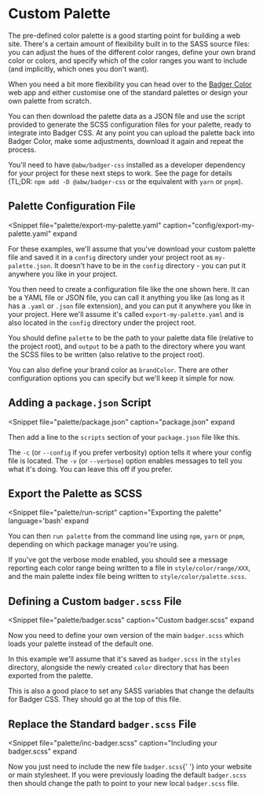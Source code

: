 
# Custom Palette

The pre-defined color palette is a good starting point for building
a web site.  There's a certain amount of flexibility built in to
the SASS source files: you can adjust the hues of the different color
ranges, define your own brand color or colors, and specify which of the
color ranges you want to include (and implicitly, which ones you
don't want).

When you need a bit more flexibility you can head over to the
<a href="https://badgerpower.com/badger-color/">Badger Color</a> web app
and either customise one of the standard palettes or design your own
palette from scratch.

You can then download the palette data as a JSON file and use the
script provided to generate the SCSS configuration files for your
palette, ready to integrate into Badger CSS.  At any point you can
upload the palette back into Badger Color, make some adjustments,
download it again and repeat the process.

You'll need to have `@abw/badger-css` installed as a developer dependency
for your project for these next steps to work. See the <InstallLink/> page
for details (TL;DR: `npm add -D @abw/badger-css` or the equivalent with
`yarn` or `pnpm`).

## Palette Configuration File

<Snippet
  file="palette/export-my-palette.yaml"
  caption="config/export-my-palette.yaml"
  expand
>
  For these examples, we'll assume that you've download your custom palette
  file and saved it in a `config` directory under your project root as
  `my-palette.json`.  It doesn't have to be in the `config` directory - you
  can put it anywhere you like in your project.

  You then need to create a configuration file like the one shown here.  It
  can be a YAML file or JSON file, you can call it anything you like (as long
  as it has a `.yaml` or `.json` file extension), and you can put it anywhere
  you like in your project. Here we'll assume it's called `export-my-palette.yaml`
  and is also located in the `config` directory under the project root.

  You should define `palette` to be the path to your palette data file
  (relative to the project root), and `output` to be a path to the directory
  where you want the SCSS files to be written (also relative to the project
  root).

  You can also define your brand color as `brandColor`. There are other
  configuration options you can specify but we'll keep it simple for now.
</Snippet>

## Adding a `package.json` Script

<Snippet
  file="palette/package.json"
  caption="package.json"
  expand
>
  Then add a line to the `scripts` section of your `package.json` file like
  this.

  The `-c` (or `--config` if you prefer verbosity) option tells it where your
  config file is located.  The `-v` (or `--verbose`) option enables messages
  to tell you what it's doing.  You can leave this off if you prefer.
</Snippet>

## Export the Palette as SCSS

<Snippet
  file="palette/run-script"
  caption="Exporting the palette"
  language='bash'
  expand
>
  You can then `run palette` from the command line using `npm`, `yarn` or
  `pnpm`, depending on which package manager you're using.

  If you've got the verbose mode enabled, you should see a message reporting
  each color range being written to a file in `style/color/range/XXX`, and
  the main palette index file being written to `style/color/palette.scss`.
</Snippet>

## Defining a Custom `badger.scss` File

<Snippet
  file="palette/badger.scss"
  caption="Custom badger.scss"
  expand
>
  Now you need to define your own version of the main `badger.scss` which
  loads your palette instead of the default one.

  In this example we'll assume that it's saved as `badger.scss` in the
  `styles` directory, alongside the newly created `color` directory that
  has been exported from the palette.

  This is also a good place to set any SASS variables that change
  the defaults for Badger CSS.  They should go at the top of this
  file.
</Snippet>

## Replace the Standard `badger.scss` File

<Snippet
  file="palette/inc-badger.scss"
  caption="Including your badger.scss"
  expand
>
  Now you just need to include the new file `badger.scss`{' '}
  into your website or main stylesheet.  If you were previously loading
  the default `badger.scss` then should change the path to
  point to your new local `badger.scss` file.
</Snippet>
